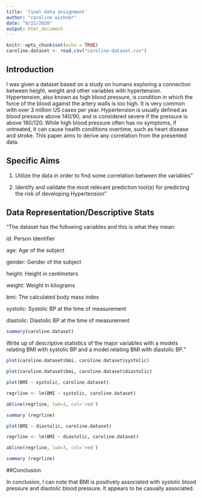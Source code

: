 ```yaml
---
title: 'final data assignment'
author: "caroline wishner"
date: "9/22/2020"
output: html_document
---
```


```r
knitr::opts_chunk$set(echo = TRUE)
caroline.dataset <- read.csv("caroline-dataset.csv")
```

## Introduction

I was given a dataset based on a study on humans exploring a connection between height, weight and other variables with hypertension. Hypertension, also known as high blood pressure, is condition in which the force of the blood against the artery walls is too high. It is very common with over 3 million US cases per year. Hypertension is usually defined as blood pressure above 140/90, and is considered severe if the pressure is above 180/120. While high blood pressure often has no symptoms, if untreated, it can cause health conditions overtime, such as heart disease and stroke. This paper aims to derive any correlation from the presented data.

  
## Specific Aims

1. Utilize the data in order to find some correlation between the variables" 

2. Identify and validate the most relevant prediction tool(s) for predicting the risk of developing Hypertension"
  
## Data Representation/Descriptive Stats

"The dataset has the following variables and this is what they mean:

id: Person Identifier

age: Age of the subject

gender: Gender of the subject

height: Height in centimeters

weight: Weight in kilograms

bmi: The calculated body mass index

systolic: Systolic BP at the time of measurement

diastolic: Diastolic BP at the time of measurement
  
```r
summary(caroline.dataset)
```

  
  Write up of descriptive statistics of the major variables with a  models relating BMI with systolic BP and a model relating BMI with diastolic BP."
  
```r
plot(caroline.dataset$bmi, caroline.dataset$systolic)
```
```r
plot(caroline.dataset$bmi, caroline.dataset$diastolic)
```



```r
plot(BMI ~ systolic, caroline.dataset)

regrline <- lm(BMI ~ systolic, caroline.dataset)

abline(regrline, lwd=3, col='red')

summary (regrline)
```


```r
plot(BMI ~ diastolic, caroline.dataset)

regrline <- lm(BMI ~ diastolic, caroline.dataset)

abline(regrline, lwd=3, col='red')

summary (regrline)
```



##Conclusion

In conclusion, I can note that BMI is positively associated with systolic blood pressure and diastolic blood pressure. It appears to be casually associated.

  